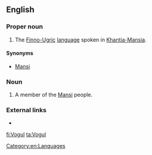 ==English==

===Proper noun===
{{en-proper noun}}

# The [[Finno-Ugric]] [[language]] spoken in [[Khantia-Mansia]].

====Synonyms====
* [[Mansi]]

===Noun===
{{en-noun}}

# {{label|en|dated}} A member of the [[Mansi]] people.

===External links===
* {{ethnologue|code=mns}}

[[Category:en:Languages]]

[[fi:Vogul]]
[[ta:Vogul]]